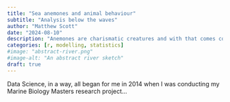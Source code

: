 ---
title: "Sea anemones and animal behaviour"
subtitle: "Analysis below the waves"
author: "Matthew Scott"
date: "2024-08-10"
description: "Anemones are charismatic creatures and with that comes complex behaviour to analyse"
categories: [r, modelling, statistics]
#image: "abstract-river.png"
#image-alt: "An abstract river sketch"
draft: true
---

Data Science, in a way, all began for me in 2014 when I was conducting my Marine Biology Masters research project...